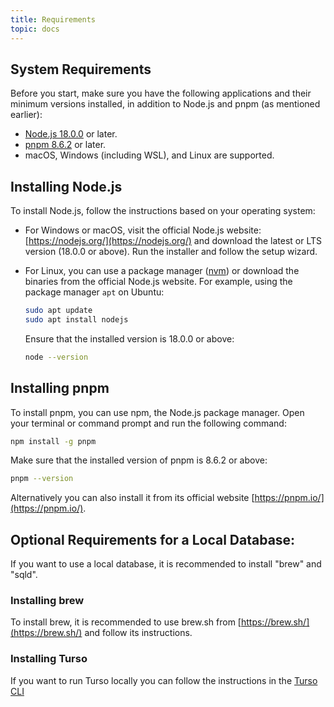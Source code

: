```yaml
---
title: Requirements
topic: docs
---
```


## System Requirements

Before you start, make sure you have the following applications and their
minimum versions installed, in addition to Node.js and pnpm (as mentioned
earlier):

- [Node.js 18.0.0](https://nodejs.org/) or later.
- [pnpm 8.6.2](https://pnpm.io/) or later.
- macOS, Windows (including WSL), and Linux are supported.

## Installing Node.js

To install Node.js, follow the instructions based on your operating system:

- For Windows or macOS, visit the official Node.js website:
  [https://nodejs.org/](https://nodejs.org/) and download the latest or LTS
  version (18.0.0 or above). Run the installer and follow the setup wizard.

- For Linux, you can use a package manager
  ([nvm](https://github.com/nvm-sh/nvm.git/)) or download the binaries from the
  official Node.js website. For example, using the package manager `apt` on
  Ubuntu:

  ```bash
  sudo apt update
  sudo apt install nodejs
  ```

  Ensure that the installed version is 18.0.0 or above:

  ```bash
  node --version
  ```

## Installing pnpm

To install pnpm, you can use npm, the Node.js package manager. Open your
terminal or command prompt and run the following command:

```bash
npm install -g pnpm
```

Make sure that the installed version of pnpm is 8.6.2 or above:

```bash
pnpm --version
```

Alternatively you can also install it from its official website
[https://pnpm.io/](https://pnpm.io/).

## **Optional Requirements for a Local Database:**

If you want to use a local database, it is recommended to install "brew" and
"sqld".

### Installing brew

To install brew, it is recommended to use brew.sh from
[https://brew.sh/](https://brew.sh/) and follow its instructions.


### Installing Turso

If you want to run Turso locally you can follow the instructions in the
[Turso CLI](https://docs.turso.tech/reference/turso-cli)
